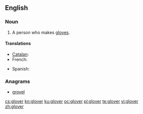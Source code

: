 {{also|Glover}}
==English==

===Noun===
{{en-noun}}

# A person who makes [[glove]]s.

====Translations====
{{trans-top|person who makes gloves}}
* [[Catalan]]: {{t|ca|guanter|m}}
* French: {{t+|fr|gantier|m}}
{{trans-mid}}
* Spanish: {{t+|es|guantero|m}}
{{trans-bottom}}

===Anagrams===
* [[grovel#English|grovel]]

[[cs:glover]]
[[kn:glover]]
[[ku:glover]]
[[oc:glover]]
[[pl:glover]]
[[te:glover]]
[[vi:glover]]
[[zh:glover]]